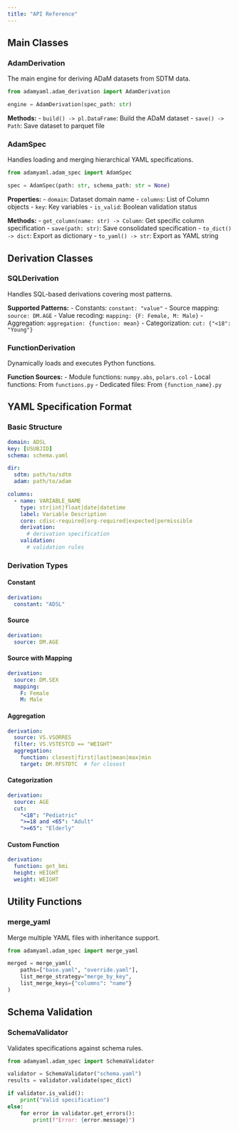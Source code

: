 ```yaml
---
title: "API Reference"
---
```


## Main Classes

### AdamDerivation

The main engine for deriving ADaM datasets from SDTM data.

```python
from adamyaml.adam_derivation import AdamDerivation

engine = AdamDerivation(spec_path: str)
```

**Methods:**
- `build() -> pl.DataFrame`: Build the ADaM dataset
- `save() -> Path`: Save dataset to parquet file

### AdamSpec

Handles loading and merging hierarchical YAML specifications.

```python
from adamyaml.adam_spec import AdamSpec

spec = AdamSpec(path: str, schema_path: str = None)
```

**Properties:**
- `domain`: Dataset domain name
- `columns`: List of Column objects
- `key`: Key variables
- `is_valid`: Boolean validation status

**Methods:**
- `get_column(name: str) -> Column`: Get specific column specification
- `save(path: str)`: Save consolidated specification
- `to_dict() -> dict`: Export as dictionary
- `to_yaml() -> str`: Export as YAML string

## Derivation Classes

### SQLDerivation

Handles SQL-based derivations covering most patterns.

**Supported Patterns:**
- Constants: `constant: "value"`
- Source mapping: `source: DM.AGE`
- Value recoding: `mapping: {F: Female, M: Male}`
- Aggregation: `aggregation: {function: mean}`
- Categorization: `cut: {"<18": "Young"}`

### FunctionDerivation

Dynamically loads and executes Python functions.

**Function Sources:**
- Module functions: `numpy.abs`, `polars.col`
- Local functions: From `functions.py`
- Dedicated files: From `{function_name}.py`

## YAML Specification Format

### Basic Structure

```yaml
domain: ADSL
key: [USUBJID]
schema: schema.yaml

dir:
  sdtm: path/to/sdtm
  adam: path/to/adam

columns:
  - name: VARIABLE_NAME
    type: str|int|float|date|datetime
    label: Variable Description
    core: cdisc-required|org-required|expected|permissible
    derivation:
      # derivation specification
    validation:
      # validation rules
```

### Derivation Types

#### Constant
```yaml
derivation:
  constant: "ADSL"
```

#### Source
```yaml
derivation:
  source: DM.AGE
```

#### Source with Mapping
```yaml
derivation:
  source: DM.SEX
  mapping:
    F: Female
    M: Male
```

#### Aggregation
```yaml
derivation:
  source: VS.VSORRES
  filter: VS.VSTESTCD == "WEIGHT"
  aggregation:
    function: closest|first|last|mean|max|min
    target: DM.RFSTDTC  # for closest
```

#### Categorization
```yaml
derivation:
  source: AGE
  cut:
    "<18": "Pediatric"
    ">=18 and <65": "Adult"
    ">=65": "Elderly"
```

#### Custom Function
```yaml
derivation:
  function: get_bmi
  height: HEIGHT
  weight: WEIGHT
```

## Utility Functions

### merge_yaml

Merge multiple YAML files with inheritance support.

```python
from adamyaml.adam_spec import merge_yaml

merged = merge_yaml(
    paths=["base.yaml", "override.yaml"],
    list_merge_strategy="merge_by_key",
    list_merge_keys={"columns": "name"}
)
```

## Schema Validation

### SchemaValidator

Validates specifications against schema rules.

```python
from adamyaml.adam_spec import SchemaValidator

validator = SchemaValidator("schema.yaml")
results = validator.validate(spec_dict)

if validator.is_valid():
    print("Valid specification")
else:
    for error in validator.get_errors():
        print(f"Error: {error.message}")
```